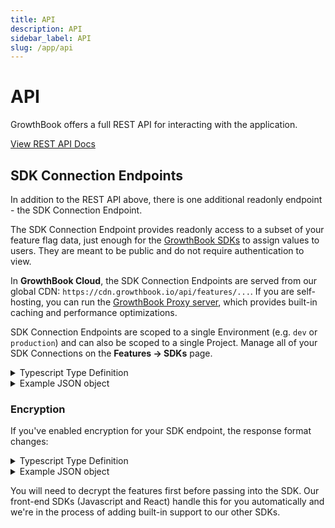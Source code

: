 ```yaml
---
title: API
description: API
sidebar_label: API
slug: /app/api
---
```


# API

GrowthBook offers a full REST API for interacting with the application.

[View REST API Docs](/api/)

## SDK Connection Endpoints

In addition to the REST API above, there is one additional readonly endpoint - the SDK Connection Endpoint.

The SDK Connection Endpoint provides readonly access to a subset of your feature flag data, just enough for the [GrowthBook SDKs](/lib) to assign values to users. They are meant to be public and do not require authentication to view.

In **GrowthBook Cloud**, the SDK Connection Endpoints are served from our global CDN: `https://cdn.growthbook.io/api/features/...`. If you are self-hosting, you can run the [GrowthBook Proxy server](/self-host/proxy), which provides built-in caching and performance optimizations.

SDK Connection Endpoints are scoped to a single Environment (e.g. `dev` or `production`) and can also be scoped to a single Project. Manage all of your SDK Connections on the **Features → SDKs** page.

<details className="mb-3">
<summary className="cursor-pointer">Typescript Type Definition</summary>

```ts
interface SDKEndpointResponse {
  status: 200;
  features: {
    [key: string]: FeatureDefinition
  }
}

interface FeatureDefinition {
  defaultValue: any;
  rules?: FeatureDefinitionRule[];
}

interface FeatureDefinitionRule {
  force?: any;
  weights?: number[];
  variations?: any[];
  hashAttribute?: string;
  hashVersion?: number;
  seed?: string;
  namespace?: [string, number, number];
  key?: string;
  coverage?: number;
  condition?: any;
  meta?: VariationMeta[];
  name?: string;
  phase?: string;
}

interface VariationMeta = {
  passthrough?: boolean;
  key?: string;
  name?: string;
}
```

</details>

<details className="mb-3">
<summary className="cursor-pointer">Example JSON object</summary>

```json
{
  "status": 200,
  "features": {
    "feature-key": {
      "defaultValue": true
    },
    "another-feature": {
      "defaultValue": "blue",
      "rules": [
        {
          "condition": {
            "browser": "firefox"
          },
          "force": "green"
        }
      ]
    }
  }
}
```

</details>

### Encryption

If you've enabled encryption for your SDK endpoint, the response format changes:

<details className="mb-3">
<summary className="cursor-pointer">Typescript Type Definition</summary>

```ts
interface SDKEncryptedEndpointResponse {
  status: 200;
  encryptedFeatures: string;
}
```

</details>

<details className="mb-3">
<summary className="cursor-pointer">Example JSON object</summary>

```json
{
  "status": 200,
  "encryptedFeatures": "abcdef123456GHIJKL0987654321..."
}
```

</details>

You will need to decrypt the features first before passing into the SDK. Our front-end SDKs (Javascript and React) handle this for you automatically and we're in the process of adding built-in support to our other SDKs.
